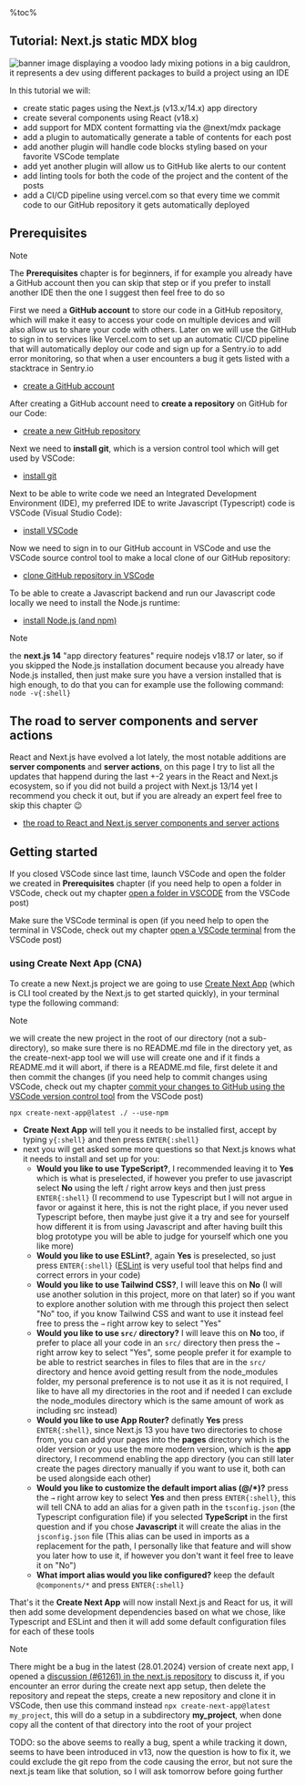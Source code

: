 <aside>
%toc%
</aside>

<article>

# Tutorial: Next.js static MDX blog

![banner image displaying a voodoo lady mixing potions in a big cauldron, it represents a dev using different packages to build a project using an IDE](../../../../public/assets/images/app/web_development/tutorials/next-js-static-mdx-blog/banner.png 'when two files meet in git diff')

In this tutorial we will:

* create static pages using the Next.js (v13.x/14.x) app directory
* create several components using React (v18.x)
* add support for MDX content formatting via the @next/mdx package
* add a plugin to automatically generate a table of contents for each post
* add another plugin will handle code blocks styling based on your favorite VSCode template
* add yet another plugin will allow us to GitHub like alerts to our content
* add linting tools for both the code of the project and the content of the posts
* add a CI/CD pipeline using vercel.com so that every time we commit code to our GitHub repository it gets automatically deployed

## Prerequisites

> [!NOTE]  
> The **Prerequisites** chapter is for beginners, if for example you already have a GitHub account then you can skip that step or if you prefer to install another IDE then the one I suggest then feel free to do so

First we need a **GitHub account** to store our code in a GitHub repository, which will make it easy to access your code on multiple devices and will also allow us to share your code with others. Later on we will use the GitHub to sign in to services like Vercel.com to set up an automatic CI/CD pipeline that will automatically deploy our code and sign up for a Sentry.io to add error monitoring, so that when a user encounters a bug it gets listed with a stacktrace in Sentry.io

* [create a GitHub account](/web_development/posts/github)

After creating a GitHub account need to **create a repository** on GitHub for our Code:

* [create a new GitHub repository](/web_development/posts/github#create-a-repository)

Next we need to **install git**, which is a version control tool which will get used by VSCode:

* [install git](/web_development/posts/git)

Next to be able to write code we need an Integrated Development Environment (IDE), my preferred IDE to write Javascript (Typescript) code is VSCode (Visual Studio Code):

* [install VSCode](/web_development/posts/vscode)

Now we need to sign in to our GitHub account in VSCode and use the VSCode source control tool to make a local clone of our GitHub repository:

* [clone GitHub repository in VSCode](/web_development/posts/vscode#cloning-your-github-repository-in-vscode)

To be able to create a Javascript backend and run our Javascript code locally we need to install the Node.js runtime:

* [install Node.js (and npm)](/web_development/posts/node-js)

> [!NOTE]  
> the **next.js 14** "app directory features" require nodejs v18.17 or later, so if you skipped the Node.js installation document because you already have Node.js installed, then just make sure you have a version installed that is high enough, to do that you can for example use the following command: `node -v{:shell}`

## The road to server components and server actions

React and Next.js have evolved a lot lately, the most notable additions are **server components** and **server actions**, on this page I try to list all the updates that happend during the last +-2 years in the React and Next.js ecosystem, so if you did not build a project with Next.js 13/14 yet I recommend you check it out, but if you are already an expert feel free to skip this chapter 😉

* [the road to React and Next.js server components and server actions](/web_development/posts/road-to-react-next-js-server-side-features)

## Getting started

If you closed VSCode since last time, launch VSCode and open the folder we created in **Prerequisites** chapter (if you need help to open a folder in VSCode, check out my chapter [open a folder in VSCODE](/web_development/posts/vscode#open-a-folder-in-vscode) from the VSCode post)

Make sure the VSCode terminal is open (if you need help to open the terminal in VSCode, check out my chapter [open a VSCode terminal](/web_development/posts/vscode#open-a-vscode-terminal) from the VSCode post)

### using Create Next App (CNA)

To create a new Next.js project we are going to use [Create Next App](https://www.npmjs.com/package/create-next-app) (which is CLI tool created by the Next.js to get started quickly), in your terminal type the following command:

> [!NOTE]  
> we will create the new project in the root of our directory (not a sub-directory), so make sure there is no README.md file in the directory yet, as the create-next-app tool we will use will create one and if it finds a README.md it will abort, if there is a README.md file, first delete it and then commit the changes (if you need help to commit changes using VSCode, check out my chapter [commit your changes to GitHub using the VSCode version control tool](#commit-your-changes-to-github-using-the-vscode-version-control-tool) from the VSCode post)

```shell title="terminal"
npx create-next-app@latest ./ --use-npm
```

* **Create Next App** will tell you it needs to be installed first, accept by typing `y{:shell}` and then press `ENTER{:shell}`
* next you will get asked some more questions so that Next.js knows what it needs to install and set up for you:
  * **Would you like to use TypeScript?**, I recommended leaving it to **Yes** which is what is preselected, if however you prefer to use javascript select **No** using the left / right arrow keys and then just press `ENTER{:shell}` (I recommend to use Typescript but I will not argue in favor or against it here, this is not the right place, if you never used Typescript before, then maybe just give it a try and see for yourself how different it is from using Javascript and after having built this blog prototype you will be able to judge for yourself which one you like more)
  * **Would you like to use ESLint?**, again **Yes** is preselected, so just press `ENTER{:shell}` ([ESLint](https://eslint.org/) is very useful tool that helps find and correct errors in your code)
  * **Would you like to use Tailwind CSS?**, I will leave this on **No** (I will use another solution in this project, more on that later) so if you want to explore another solution with me through this project then select "No" too, if you know Tailwind CSS and want to use it instead feel free to press the `→` right arrow key to select "Yes"
  * **Would you like to use `src/` directory?** I will leave this on **No** too, if prefer to place all your code in an `src/` directory then press the `→` right arrow key to select "Yes", some people prefer it for example to be able to restrict searches in files to files that are in the `src/` directory and hence avoid getting result from the node_modules folder, my personal preference is to not use it as it is not required, I like to have all my directories in the root and if needed I can exclude the node_modules directory which is the same amount of work as including src instead)
  * **Would you like to use App Router?** definatly **Yes** press `ENTER{:shell}`, since Next.js 13 you have two directories to chose from, you can add your pages into the **pages** directory which is the older version or you use the more modern version, which is the **app** directory, I recommend enabling the app directory (you can still later create the pages directory manually if you want to use it, both can be used alongside each other)
  * **Would you like to customize the default import alias (@/*)?** press the `→` right arrow key to select **Yes** and then press `ENTER{:shell}`, this will tell CNA to add an alias for a given path in the `tsconfig.json` (the Typescript configuration file) if you selected **TypeScript** in the first question and if you chose **Javascript** it will create the alias in the `jsconfig.json` file (This alias can be used in imports as a replacement for the path, I personally like that feature and will show you later how to use it, if however you don't want it feel free to leave it on "No")
  * **What import alias would you like configured?** keep the default `@components/*` and press `ENTER{:shell}`

That's it the **Create Next App** will now install Next.js and React for us, it will then add some development dependencies based on what we chose, like Typescript and ESLint and then it will add some default configuration files for each of these tools

> [!NOTE]  
> There might be a bug in the latest (28.01.2024) version of create next app, I opened a [discussion (#61261) in the next.js repository](https://github.com/vercel/next.js/discussions/61261) to discuss it, if you encounter an error during the create next app setup, then delete the repository and repeat the steps, create a new repository and clone it in VSCode, then use this command instead `npx create-next-app@latest my_project`, this will do a setup in a subdirectory **my_project**, when done copy all the content of that directory into the root of your project

TODO: so the above seems to really a bug, spent a while tracking it down, seems to have been introduced in v13, now the question is how to fix it, we could exclude the git repo from the code causing the error, but not sure the next.js team like that solution, so I will ask tomorrow before going further

</article>
